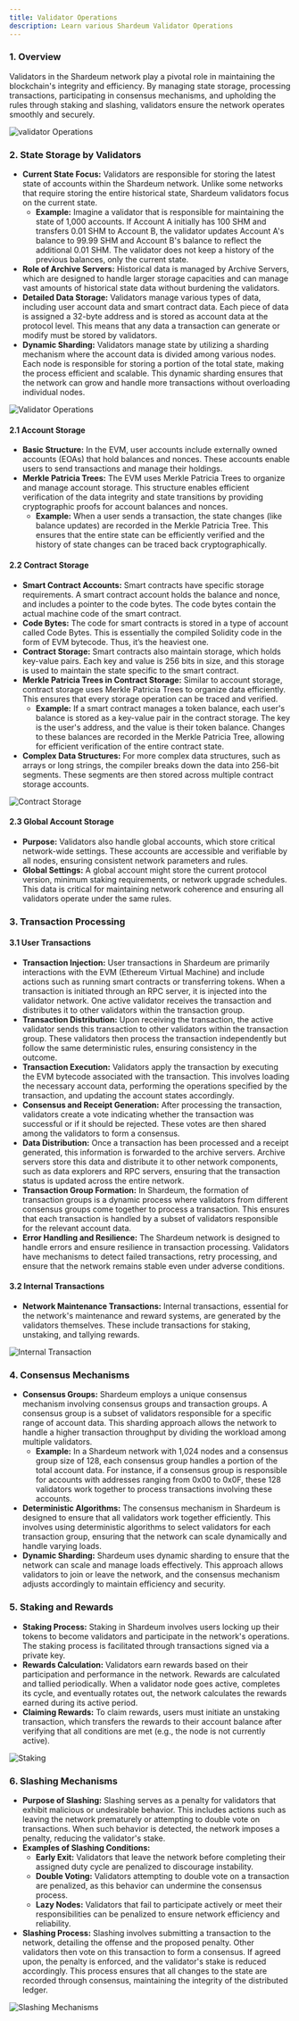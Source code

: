 ```yaml
---
title: Validator Operations
description: Learn various Shardeum Validator Operations
---
```


### 1. Overview

Validators in the Shardeum network play a pivotal role in maintaining the blockchain's integrity and efficiency. By managing state storage, processing transactions, participating in consensus mechanisms, and upholding the rules through staking and slashing, validators ensure the network operates smoothly and securely.

![validator Operations](/img/new/i9.jpg)

### 2. State Storage by Validators

* **Current State Focus:** Validators are responsible for storing the latest state of accounts within the Shardeum network. Unlike some networks that require storing the entire historical state, Shardeum validators focus on the current state.
    * **Example:** Imagine a validator that is responsible for maintaining the state of 1,000 accounts. If Account A initially has 100 SHM and transfers 0.01 SHM to Account B, the validator updates Account A's balance to 99.99 SHM and Account B's balance to reflect the additional 0.01 SHM. The validator does not keep a history of the previous balances, only the current state.
* **Role of Archive Servers:** Historical data is managed by Archive Servers, which are designed to handle larger storage capacities and can manage vast amounts of historical state data without burdening the validators.
* **Detailed Data Storage:** Validators manage various types of data, including user account data and smart contract data. Each piece of data is assigned a 32-byte address and is stored as account data at the protocol level. This means that any data a transaction can generate or modify must be stored by validators.
* **Dynamic Sharding:** Validators manage state by utilizing a sharding mechanism where the account data is divided among various nodes. Each node is responsible for storing a portion of the total state, making the process efficient and scalable. This dynamic sharding ensures that the network can grow and handle more transactions without overloading individual nodes.

![Validator Operations](/img/new/i10.jpg)

#### 2.1 Account Storage

* **Basic Structure:** In the EVM, user accounts include externally owned accounts (EOAs) that hold balances and nonces. These accounts enable users to send transactions and manage their holdings.
* **Merkle Patricia Trees:** The EVM uses Merkle Patricia Trees to organize and manage account storage. This structure enables efficient verification of the data integrity and state transitions by providing cryptographic proofs for account balances and nonces.
    * **Example:** When a user sends a transaction, the state changes (like balance updates) are recorded in the Merkle Patricia Tree. This ensures that the entire state can be efficiently verified and the history of state changes can be traced back cryptographically.

#### 2.2 Contract Storage

* **Smart Contract Accounts:** Smart contracts have specific storage requirements. A smart contract account holds the balance and nonce, and includes a pointer to the code bytes. The code bytes contain the actual machine code of the smart contract.
* **Code Bytes:** The code for smart contracts is stored in a type of account called Code Bytes. This is essentially the compiled Solidity code in the form of EVM bytecode. Thus, it’s the heaviest one.
* **Contract Storage:** Smart contracts also maintain storage, which holds key-value pairs. Each key and value is 256 bits in size, and this storage is used to maintain the state specific to the smart contract.
* **Merkle Patricia Trees in Contract Storage:** Similar to account storage, contract storage uses Merkle Patricia Trees to organize data efficiently. This ensures that every storage operation can be traced and verified.
    * **Example:** If a smart contract manages a token balance, each user's balance is stored as a key-value pair in the contract storage. The key is the user's address, and the value is their token balance. Changes to these balances are recorded in the Merkle Patricia Tree, allowing for efficient verification of the entire contract state.
* **Complex Data Structures:** For more complex data structures, such as arrays or long strings, the compiler breaks down the data into 256-bit segments. These segments are then stored across multiple contract storage accounts.

![Contract Storage](/img/new/i11.jpg)

#### 2.3 Global Account Storage

* **Purpose:** Validators also handle global accounts, which store critical network-wide settings. These accounts are accessible and verifiable by all nodes, ensuring consistent network parameters and rules.
* **Global Settings:** A global account might store the current protocol version, minimum staking requirements, or network upgrade schedules. This data is critical for maintaining network coherence and ensuring all validators operate under the same rules.

### 3. Transaction Processing

#### 3.1 User Transactions

* **Transaction Injection:** User transactions in Shardeum are primarily interactions with the EVM (Ethereum Virtual Machine) and include actions such as running smart contracts or transferring tokens. When a transaction is initiated through an RPC server, it is injected into the validator network. One active validator receives the transaction and distributes it to other validators within the transaction group.
* **Transaction Distribution:** Upon receiving the transaction, the active validator sends this transaction to other validators within the transaction group. These validators then process the transaction independently but follow the same deterministic rules, ensuring consistency in the outcome.
* **Transaction Execution:** Validators apply the transaction by executing the EVM bytecode associated with the transaction. This involves loading the necessary account data, performing the operations specified by the transaction, and updating the account states accordingly.
* **Consensus and Receipt Generation:** After processing the transaction, validators create a vote indicating whether the transaction was successful or if it should be rejected. These votes are then shared among the validators to form a consensus.
* **Data Distribution:** Once a transaction has been processed and a receipt generated, this information is forwarded to the archive servers. Archive servers store this data and distribute it to other network components, such as data explorers and RPC servers, ensuring that the transaction status is updated across the entire network.
* **Transaction Group Formation:** In Shardeum, the formation of transaction groups is a dynamic process where validators from different consensus groups come together to process a transaction. This ensures that each transaction is handled by a subset of validators responsible for the relevant account data.
* **Error Handling and Resilience:** The Shardeum network is designed to handle errors and ensure resilience in transaction processing. Validators have mechanisms to detect failed transactions, retry processing, and ensure that the network remains stable even under adverse conditions.

#### 3.2 Internal Transactions

* **Network Maintenance Transactions:** Internal transactions, essential for the network's maintenance and reward systems, are generated by the validators themselves. These include transactions for staking, unstaking, and tallying rewards.

![Internal Transaction](/img/new/i12.jpg)

### 4. Consensus Mechanisms

* **Consensus Groups:** Shardeum employs a unique consensus mechanism involving consensus groups and transaction groups. A consensus group is a subset of validators responsible for a specific range of account data. This sharding approach allows the network to handle a higher transaction throughput by dividing the workload among multiple validators.
    * **Example:** In a Shardeum network with 1,024 nodes and a consensus group size of 128, each consensus group handles a portion of the total account data. For instance, if a consensus group is responsible for accounts with addresses ranging from 0x00 to 0x0F, these 128 validators work together to process transactions involving these accounts.
* **Deterministic Algorithms:** The consensus mechanism in Shardeum is designed to ensure that all validators work together efficiently. This involves using deterministic algorithms to select validators for each transaction group, ensuring that the network can scale dynamically and handle varying loads.
* **Dynamic Sharding:** Shardeum uses dynamic sharding to ensure that the network can scale and manage loads effectively. This approach allows validators to join or leave the network, and the consensus mechanism adjusts accordingly to maintain efficiency and security.

### 5. Staking and Rewards

* **Staking Process:** Staking in Shardeum involves users locking up their tokens to become validators and participate in the network's operations. The staking process is facilitated through transactions signed via a private key.
* **Rewards Calculation:** Validators earn rewards based on their participation and performance in the network. Rewards are calculated and tallied periodically. When a validator node goes active, completes its cycle, and eventually rotates out, the network calculates the rewards earned during its active period.
* **Claiming Rewards:** To claim rewards, users must initiate an unstaking transaction, which transfers the rewards to their account balance after verifying that all conditions are met (e.g., the node is not currently active).

![Staking](/img/new/v3551.jpg)

### 6. Slashing Mechanisms

* **Purpose of Slashing:** Slashing serves as a penalty for validators that exhibit malicious or undesirable behavior. This includes actions such as leaving the network prematurely or attempting to double vote on transactions. When such behavior is detected, the network imposes a penalty, reducing the validator's stake.
* **Examples of Slashing Conditions:**
  * **Early Exit:** Validators that leave the network before completing their assigned duty cycle are penalized to discourage instability.
  * **Double Voting:** Validators attempting to double vote on a transaction are penalized, as this behavior can undermine the consensus process.
  * **Lazy Nodes:** Validators that fail to participate actively or meet their responsibilities can be penalized to ensure network efficiency and reliability.
* **Slashing Process:** Slashing involves submitting a transaction to the network, detailing the offense and the proposed penalty. Other validators then vote on this transaction to form a consensus. If agreed upon, the penalty is enforced, and the validator's stake is reduced accordingly. This process ensures that all changes to the state are recorded through consensus, maintaining the integrity of the distributed ledger.

![Slashing Mechanisms](/img/new/validator1.jpg)
